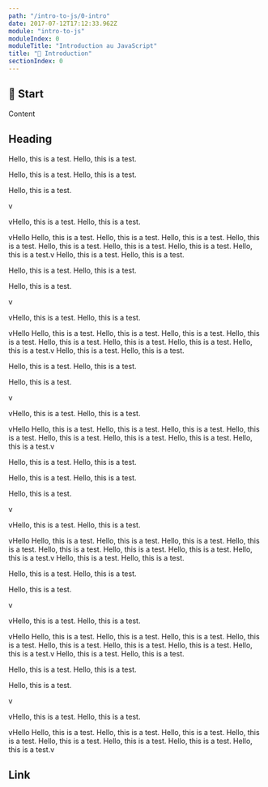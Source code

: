 ```yaml
---
path: "/intro-to-js/0-intro"
date: 2017-07-12T17:12:33.962Z
module: "intro-to-js"
moduleIndex: 0
moduleTitle: "Introduction au JavaScript"
title: "🏀 Introduction"
sectionIndex: 0
---
```


## 🏀 Start

Content

## Heading

Hello, this is a test.
Hello, this is a test.

Hello, this is a test.
Hello, this is a test.

Hello, this is a test.

v

vHello, this is a test.
Hello, this is a test.

vHello
Hello, this is a test.
Hello, this is a test.
Hello, this is a test.
Hello, this is a test.
Hello, this is a test.
Hello, this is a test.
Hello, this is a test.
Hello, this is a test.v
Hello, this is a test.
Hello, this is a test.

Hello, this is a test.
Hello, this is a test.

Hello, this is a test.

v

vHello, this is a test.
Hello, this is a test.

vHello
Hello, this is a test.
Hello, this is a test.
Hello, this is a test.
Hello, this is a test.
Hello, this is a test.
Hello, this is a test.
Hello, this is a test.
Hello, this is a test.v
Hello, this is a test.
Hello, this is a test.

Hello, this is a test.
Hello, this is a test.

Hello, this is a test.

v

vHello, this is a test.
Hello, this is a test.

vHello
Hello, this is a test.
Hello, this is a test.
Hello, this is a test.
Hello, this is a test.
Hello, this is a test.
Hello, this is a test.
Hello, this is a test.
Hello, this is a test.v

Hello, this is a test.
Hello, this is a test.

Hello, this is a test.
Hello, this is a test.

Hello, this is a test.

v

vHello, this is a test.
Hello, this is a test.

vHello
Hello, this is a test.
Hello, this is a test.
Hello, this is a test.
Hello, this is a test.
Hello, this is a test.
Hello, this is a test.
Hello, this is a test.
Hello, this is a test.v
Hello, this is a test.
Hello, this is a test.

Hello, this is a test.
Hello, this is a test.

Hello, this is a test.

v

vHello, this is a test.
Hello, this is a test.

vHello
Hello, this is a test.
Hello, this is a test.
Hello, this is a test.
Hello, this is a test.
Hello, this is a test.
Hello, this is a test.
Hello, this is a test.
Hello, this is a test.v
Hello, this is a test.
Hello, this is a test.

Hello, this is a test.
Hello, this is a test.

Hello, this is a test.

v

vHello, this is a test.
Hello, this is a test.

vHello
Hello, this is a test.
Hello, this is a test.
Hello, this is a test.
Hello, this is a test.
Hello, this is a test.
Hello, this is a test.
Hello, this is a test.
Hello, this is a test.v

## Link